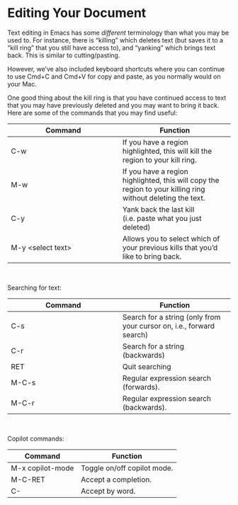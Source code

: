 # Editing Your Document {.sec-starting}

Text editing in Emacs has some *different* terminology than what you may be used to. For instance, there is "killing" which deletes text (but saves it to a "kill ring" that you still have access to), and "yanking" which brings text back. This is similar to cutting/pasting.

However, we've also included keyboard shortcuts where you can continue to use Cmd+C and Cmd+V for copy and paste, as you normally would on your Mac.

One good thing about the kill ring is that you have continued access to text that you may have previously deleted and you may want to bring it back. Here are some of the commands that you may find useful:

| Command   | Function  |
| ---    | ---   |
| C-w | If you have a region highlighted, this will kill the region to your kill ring. |
| M-w | If you have a region highlighted, this will copy the region to your killing ring without deleting the text.|
| C-y | Yank back the last kill (i.e. paste what you just deleted) |
| M-y \<select text\> | Allows you to select which of your previous kills that you'd like to bring back. |

<br>

Searching for text:

| Command   | Function  |
| ---    | ---   |
| C-s | Search for a string (only from your cursor on, i.e., forward search) |
| C-r | Search for a string (backwards) |
| RET | Quit searching |
| M-C-s | Regular expression search (forwards). |
| M-C-r | Regular expression search (backwards). |

<br>

Copilot commands:

| Command   | Function  |
| ---    | ---   |
| M-x copilot-mode | Toggle on/off copilot mode. |
| M-C-RET | Accept a completion. |
| C-<right> | Accept by word. |




